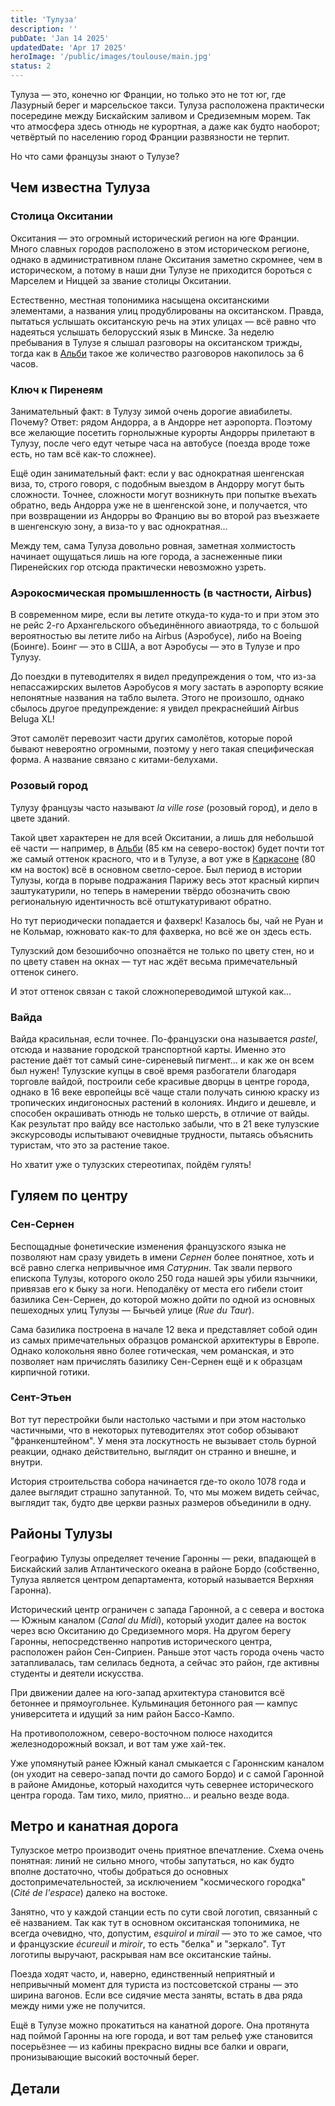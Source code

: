 ```yaml
---
title: 'Тулуза'
description: ''
pubDate: 'Jan 14 2025'
updatedDate: 'Apr 17 2025'
heroImage: '/public/images/toulouse/main.jpg'
status: 2
---
```


Тулуза — это, конечно юг Франции, но только это не тот юг, где Лазурный берег и марсельское такси. Тулуза расположена практически посередине между Бискайским заливом и Средиземным морем. Так что атмосфера здесь отнюдь не курортная, а даже как будто наоборот; четвёртый по населению город Франции развязности не терпит.

Но что сами французы знают о Тулузе?

## Чем известна Тулуза

### Столица Окситании

Окситания — это огромный исторический регион на юге Франции. Много славных городов расположено в этом историческом регионе, однако в административном плане Окситания заметно скромнее, чем в историческом, а потому в наши дни Тулузе не приходится бороться с Марселем и Ниццей за звание столицы Окситании.

Естественно, местная топонимика насыщена окситанскими элементами, а названия улиц продублированы на окситанском. Правда, пытаться услышать окситанскую речь на этих улицах — всё равно что надеяться услышать белорусский язык в Минске. За неделю пребывания в Тулузе я слышал разговоры на окситанском трижды, тогда как в [Альби](/blog/albi) такое же количество разговоров накопилось за 6 часов.

<BasicImage framed src="/images/toulouse/occitan-a.jpg" showalt alt="Сверху — французский, снизу — окситанский" />

### Ключ к Пиренеям

Занимательный факт: в Тулузу зимой очень дорогие авиабилеты. Почему? Ответ: рядом Андорра, а в Андорре нет аэропорта. Поэтому все желающие посетить горнолыжные курорты Андорры прилетают в Тулузу, после чего едут четыре часа на автобусе (поезда вроде тоже есть, но там всё как-то сложнее).

Ещё один занимательный факт: если у вас однократная шенгенская виза, то, строго говоря, с подобным выездом в Андорру могут быть сложности. Точнее, сложности могут возникнуть при попытке въехать обратно, ведь Андорра уже не в шенгенской зоне, и получается, что при возвращении из Андорры во Францию вы во второй раз въезжаете в шенгенскую зону, а виза-то у вас однократная...

Между тем, сама Тулуза довольно ровная, заметная холмистость начинает ощущаться лишь на юге города, а заснеженные пики Пиренейских гор отсюда практически невозможно узреть.

<BasicImage framed src="/images/toulouse/peaks-a.jpg" showalt 
    alt="Снежные вершины мне довелось увидеть лишь из окна поезда по пути в Монпелье" 
/>

### Аэрокосмическая промышленность (в&nbsp;частности, Airbus)

В современном мире, если вы летите откуда-то куда-то и при этом это не рейс 2-го Архангельского объединённого авиаотряда, то с большой вероятностью вы летите либо на Airbus (Аэробусе), либо на Boeing (Боинге). Боинг — это в США, а вот Аэробусы — это в Тулузе и про Тулузу.

До поездки в путеводителях я видел предупреждения о том, что из-за непассажирских вылетов Аэробусов я могу застать в аэропорту всякие непонятные названия на табло вылета. Этого не произошло, однако сбылось другое предупреждение: я увидел прекраснейший Airbus Beluga XL!

<BasicImage framed src="/images/toulouse/beluga-a.jpg" showalt alt="Hallo hallo" />

Этот самолёт перевозит части других самолётов, которые порой бывают невероятно огромными, поэтому у него такая специфическая форма. А название связано с китами-белухами.

### Розовый город

Тулузу французы часто называют *la ville rose* (розовый город), и дело в цвете зданий.

<BasicImage framed src="/images/toulouse/red.jpg" showalt alt="Обычная улица в центре Тулузы" />

Такой цвет характерен не для всей Окситании, а лишь для небольшой её части — например, в [Альби](/blog/albi) (85 км на северо-восток) будет почти тот же самый оттенок красного, что и в Тулузе, а вот уже в [Каркасоне](/blog/carcassonne) (80 км на восток) всё в основном светло-серое. Был период в истории Тулузы, когда в порыве подражания Парижу весь этот красный кирпич заштукатурили, но теперь в намерении твёрдо обозначить свою региональную идентичность всё отштукатуривают обратно.

Но тут периодически попадается и фахверк! Казалось бы, чай не Руан и не Кольмар, южновато как-то для фахверка, но всё же он здесь есть.

<BasicImage framed src="/images/toulouse/fachwerk.jpg" showalt alt="Фахверк в Тулузе" />

Тулузский дом безошибочно опознаётся не только по цвету стен, но и по цвету ставен на окнах — тут нас ждёт весьма примечательный оттенок синего.

<BasicImage framed src="/images/toulouse/colors.jpg" showalt alt="Ставни в Тулузе" />

И этот оттенок связан с такой сложнопереводимой штукой как...

### Вайда

Вайда красильная, если точнее. По-французски она называется *pastel*, отсюда и название городской транспортной карты. Именно это растение даёт тот самый сине-сиреневый пигмент... и как же он всем был нужен! Тулузские купцы в своё время разбогатели благодаря торговле вайдой, построили себе красивые дворцы в центре города, однако в 16 веке европейцы всё чаще стали получать синюю краску из тропических индигоносных растений в колониях. Индиго и дешевле, и способен окрашивать отнюдь не только шерсть, в отличие от вайды. Как результат про вайду все настолько забыли, 
что в 21 веке тулузские экскурсоводы испытывают очевидные трудности, пытаясь объяснить туристам, что это за растение такое.

<BasicImage framed src="/images/toulouse/woad.jpg" alt="Вайда красильная" />

Но хватит уже о тулузских стереотипах, пойдём гулять!

## Гуляем по центру

### Сен-Сернен

Беспощадные фонетические изменения французского языка не позволяют нам сразу увидеть в имени *Сернен* более понятное, хоть и 
всё равно слегка непривычное имя *Сатурнин*. Так звали первого епископа Тулузы, которого около 250 года нашей эры убили язычники, 
привязав его к быку за ноги. Неподалёку от места его гибели стоит базилика Сен-Сернен, до которой можно дойти по одной из 
основных пешеходных улиц Тулузы — Бычьей улице (*Rue du Taur*).

<BasicImage framed src="/images/toulouse/sernin-1.jpg" showalt alt="Базилика Сен-Сернен" />

Сама базилика построена в начале 12 века и представляет собой один из самых примечательных образцов романской архитектуры в Европе. 
Однако колокольня явно более готическая, чем романская, и это позволяет нам причислять базилику Сен-Сернен ещё и к образцам 
кирпичной готики.

<BasicImage framed src="/images/toulouse/sernin-6.jpg" showalt alt="Внутри базилики" />

<BasicImage framed src="/images/toulouse/sernin-5.jpg" showalt alt="Мы показали вам базилику внутри базилики, чтобы вы даже внутри 
базилики знали, как базилика выглядит снаружи" />

### Сент-Этьен

Вот тут перестройки были настолько частыми и при этом настолько частичными, что в некоторых путеводителях этот собор 
обзывают "франкенштейном". У меня эта лоскутность не вызывает столь бурной реакции, однако действительно, выглядит он 
странно и внешне, и внутри. 

<BasicImage framed src="/images/toulouse/etienne-1a.jpg" showalt alt="Фасад собора Сент-Этьен" />

История строительства собора начинается где-то около 1078 года и далее выглядит страшно запутанной. То, что мы можем видеть сейчас, 
выглядит так, будто две церкви разных размеров объединили в одну.

<BasicImage framed src="/images/toulouse/etienne-2.jpg" showalt alt="Вот такая картина открывается практически сразу после входа. 
Виден стык двух церквей разных размеров, расположенных вдоль разных осей" />

<BasicImage framed src="/images/toulouse/etienne-plan.jpg" showalt alt="План собора, 1899 год" />

<BasicImage framed src="/images/toulouse/etienne-3.jpg" showalt alt="Внутри собора" />

## Районы Тулузы

Географию Тулузы определяет течение Гаронны — реки, впадающей в Бискайский залив Атлантического океана в районе Бордо (собственно, Тулуза является центром департамента, который называется Верхняя Гаронна).

<BasicImage framed src="/images/toulouse/bridge-holes.jpg" showalt 
    alt="Между арками мостов видны отверстия, через которые может проходить вода, если её уровень очень высок" 
/>

Исторический центр ограничен с запада Гаронной, а с севера и востока — Южным каналом (*Canal du Midi*), который уходит далее на восток через всю Окситанию до Средиземного моря. На другом берегу Гаронны, непосредственно напротив исторического центра, расположен район Сен-Сиприен. Раньше этот часть города очень часто затапливалась, там селилась беднота, а сейчас это район, где активны студенты и деятели искусства.

<BasicImage framed src="/images/toulouse/cyprien.jpg" showalt alt="Район Сен-Сиприен" />

При движении далее на юго-запад архитектура становится всё бетоннее и прямоугольнее. Кульминация бетонного рая — кампус университета и идущий за ним район Бассо-Кампо.

<BasicImage framed src="/images/toulouse/mirail-1.jpg" showalt 
    alt="Университет; можно прогуляться от одного корпуса до другого под кваканье лягушек" 
/>

<BasicImage framed src="/images/toulouse/mirail-2.jpg" showalt 
    alt="Но иногда встречаются и плавные линии" 
/>

<BasicImage framed src="/images/toulouse/mirail-3.jpg" showalt 
    alt="Вход в метро, на крышу которого можно подняться, а потом перейти по надземному переходу через оживлённую улицу" 
/>

<BasicImage framed src="/images/toulouse/basso-2.jpg" showalt alt="Родные пейзажи" />

<BasicImage framed src="/images/toulouse/basso-1.jpg" showalt 
    alt="Но попадаются и вот такие приятные домики совсем у воды" 
/>

На противоположном, северо-восточном полюсе находится железнодорожный вокзал, и вот там уже хай-тек.

<BasicImage framed src="/images/toulouse/jolimont-2a.jpg" showalt alt="Есть куда прогуляться, если поезд опаздывает или отменился" />

<BasicImage framed src="/images/toulouse/jolimont-1.jpg" showalt 
    alt="А жизнь кипит" 
/>

Уже упомянутый ранее Южный канал смыкается с Гароннским каналом (он уходит на северо-запад почти до самого Бордо) и с самой Гаронной в районе Амидонье, который находится чуть севернее исторического центра города. Там тихо, мило, приятно... и реально везде вода.

<BasicImage framed src="/images/toulouse/water-system.jpg" showalt 
    alt="Конфигурация водных пространств тут настолько сложная, что не сразу разберёшься в ней, даже когда схема прямо перед глазами" 
/>

<BasicImage framed src="/images/toulouse/water.jpg" showalt 
    alt="Однако на месте действительно очень мило" 
/>

## Метро и канатная дорога

Тулузское метро производит очень приятное впечатление. Схема очень понятная: линий не сильно много, чтобы запутаться, но как будто 
вполне достаточно, чтобы добраться до основных достопримечательностей, за исключением "космического городка" 
(*Cité de l'espace*) далеко на востоке.

<BasicImage framed src="/images/toulouse/metro-plan.png" showalt alt="Схема тулузского метро" />

Занятно, что у каждой станции есть по сути свой логотип, связанный с её названием. Так как тут в основном окситанская топонимика, не 
всегда очевидно, что, допустим, *esquirol* и *mirail* — это то же самое, что и французские *écureuil* и *miroir*, то есть "белка" и "зеркало". 
Тут логотипы выручают, раскрывая нам все окситанские тайны.

<BasicImage framed src="/images/toulouse/metro.jpg" showalt alt="Схема одной из линий метро с логотипами станций" />

Поезда ходят часто, и, наверно, единственный неприятный и непривычный момент для туриста из постсоветской страны — это ширина вагонов. 
Если все сидячие места заняты, встать в два ряда между ними уже не получится.

<BasicImage framed src="/images/toulouse/metro-3.jpg" showalt alt="Но зато они строят третью ветку!" />

Ещё в Тулузе можно прокатиться на канатной дороге. Она протянута над поймой Гаронны на юге города, и вот там рельеф уже становится 
посерьёзнее — из кабины прекрасно видны все балки и овраги, пронизывающие высокий восточный берег.

<BasicImage framed src="/images/toulouse/aircabin.jpg" showalt alt="Переезд (или перелёт?) с высокого берега на низкий в дождливый день" />

## Детали

<BasicImage framed src="/images/toulouse/russian.jpg" showalt 
    alt="Русское заведение на Бычьей улице. Внизу видно, что когда-то там можно было отведать ПЕРАШКИ" 
/>

<BasicImage framed src="/images/toulouse/water-tower.jpg" showalt 
    alt="Красивейшая водонапорная башня на северо-западной окраине Тулуза, по пути к аэропорту. Кстати, если есть желание просто пройти пешком километров 10,
    путь из центра Тулузы до аэропорта позволяет решить эту задачу весьма приятно — на пути лишь пара сложнопереходимых развязок и
    никаких промзон" 
/>

<BasicImage framed src="/images/toulouse/kanaky.jpg" showalt 
    alt="Весной 2024 года в Новой Каледонии (это Океания, рядом с Новой Гвинеей) набрало силу движение за отделение от Франции. На балконе 
    дома рядом с базиликой Сен-Сернен была надпись как раз про это. Слово Kanaky используется для обозначения коренных народов 
    Новой Каледонии" 
/>